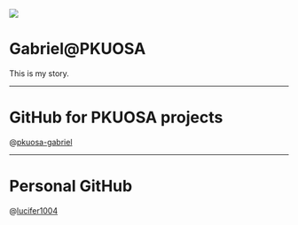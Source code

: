 

![](images/bg.jpg)

# Gabriel@PKUOSA

This is my story.

---

# GitHub for PKUOSA projects

@[pkuosa-gabriel](https://github.com/pkuosa-gabriel)

---

# Personal GitHub

@[lucifer1004](https://github.com/lucifer1004)